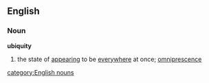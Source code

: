 ==English==
===Noun===
'''ubiquity'''
#the state of [[appearing]] to be [[everywhere]] at once; [[omniprescence]]
[[category:English nouns]]